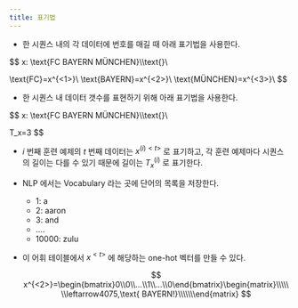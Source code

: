```yaml
---
title: 표기법
---
```


- 한 시퀀스 내의 각 데이터에 번호를 매길 때 아래 표기법을 사용한다.

$$
x: \text{FC BAYERN MÜNCHEN}\\\text{}\\

\text{FC}=x^{<1>}\\
\text{BAYERN}=x^{<2>}\\
\text{MÜNCHEN}=x^{<3>}\\
$$

- 한 시퀀스 내 데이터 갯수를 표현하기 위해 아래 표기법을 사용한다.

$$
x: \text{FC BAYERN MÜNCHEN}\\\text{}\\

T_x=3
$$

- $i$ 번째 훈련 예제의 $t$ 번째 데이터는 $x^{(i)<t>}$ 로 표기하고, 각 훈련 예제마다 시퀀스의 길이는 다를 수 있기 때문에 길이는 $T_x^{(i)}$ 로 표기한다.

- NLP 에서는 Vocabulary 라는 곳에 단어의 목록을 저장한다.
    - 1: a
    - 2: aaron
    - 3: and
    - ….
    - 10000: zulu
- 이 어휘 테이블에서 $x^{<t>}$ 에 해당하는 one-hot 벡터를 만들 수 있다.
    
    $$
    x^{<2>}=\begin{bmatrix}0\\0\\...\\1\\...\\0\end{bmatrix}\begin{matrix}\\\\\\\leftarrow4075,\text{ BAYERN!}\\\\\\\end{matrix}
    $$